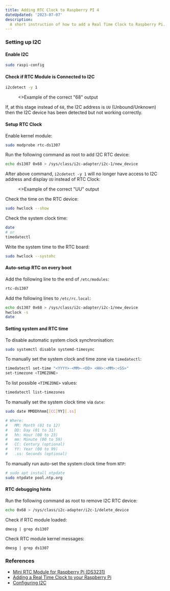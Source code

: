 ```yaml
---
title: Adding RTC Clock to Raspberry PI 4
dateUpdated: '2023-07-07'
description:
  A short instruction of how to add a Real Time Clock to Raspberry Pi.
---
```


### Setting up I2C

#### Enable I2C

```bash
sudo raspi-config
```

#### Check if RTC Module is Connected to I2C

```bash
i2cdetect -y 1
```

<figure>
  <Image
    src="/static/notes/adding-rtc-clock-to-raspberry-pi-4/modprobe-correct-68-output.png"
    alt=""
    className="!rounded-none"
    priority
  />
  <figcaption>
    <>Example of the correct "68" output</>
  </figcaption>
</figure>

If, at this stage instead of `68`, the I2C address is `UU` (Unbound/Unknown)
then the I2C device has been detected but not working correctly.

#### Setup RTC Clock

Enable kernel module:

```bash
sudo modprobe rtc-ds1307
```

Run the following command as root to add I2C RTC device:

```bash
echo ds1307 0x68 > /sys/class/i2c-adapter/i2c-1/new_device
```

After above command, `i2cdetect -y 1` will no longer have access to I2C address
and display `UU` instead of RTC Clock:

<figure>
  <Image
    src="/static/notes/adding-rtc-clock-to-raspberry-pi-4/modprobe-correct-uu-output.png"
    alt=""
    className="!rounded-none"
    priority
  />
  <figcaption>
    <>Example of the correct "UU" output</>
  </figcaption>
</figure>

Check the time on the RTC device:

```bash
sudo hwclock --show
```

Check the system clock time:

```bash
date
# or
timedatectl
```

Write the system time to the RTC board:

```bash
sudo hwclock --systohc
```

#### Auto-setup RTC on every boot

Add the following line to the end of `/etc/modules`:

```bash
rtc-ds1307
```

Add the following lines to `/etc/rc.local`:

```bash
echo ds1307 0x68 > /sys/class/i2c-adapter/i2c-1/new_device
hwclock -s
date
```

#### Setting system and RTC time

To disable automatic system clock synchronisation:

```bash
sudo systemctl disable systemd-timesync
```

To manually set the system clock and time zone via `timedatectl`:

```bash
timedatectl set-time "<YYYY>-<MM>-<DD> <HH>:<MM>:<SS>"
set-timezone <TIMEZONE>
```

To list possible `<TIMEZONE>` values:

```bash
timedatectl list-timezones
```

To manually set the system clock time via `date`:

```bash
sudo date MMDDhhmm[[CC]YY][.ss]

# Where:
#   MM: Month (01 to 12)
#   DD: Day (01 to 31)
#   hh: Hour (00 to 23)
#   mm: Minute (00 to 59)
#   CC: Century (optional)
#   YY: Year (00 to 99)
#   .ss: Seconds (optional)
```

To manually run auto-set the system clock time from `NTP`:

```bash
# sudo apt install ntpdate
sudo ntpdate pool.ntp.org
```

#### RTC debugging hints

Run the following command as root to remove I2C RTC device:

```bash
echo 0x68 > /sys/class/i2c-adapter/i2c-1/delete_device
```

Check if RTC module loaded:

```
dmesg | grep ds1307
```

Check RTC module kernel messages:

```
dmesg | grep ds1307
```

### References

- [Mini RTC Module for Raspberry Pi (DS3231)](https://thepihut.com/products/mini-rtc-module-for-raspberry-pi)
- [Adding a Real Time Clock to your Raspberry Pi](https://thepihut.com/blogs/raspberry-pi-tutorials/17209332-adding-a-real-time-clock-to-your-raspberry-pi)
- [Configuring I2C](https://learn.adafruit.com/adafruits-raspberry-pi-lesson-4-gpio-setup/configuring-i2c)
